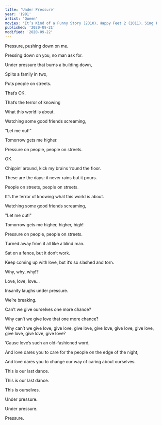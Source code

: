 ```yaml
---
title: 'Under Pressure'
year: '1981'
artist: 'Queen'
movies: 'It’s Kind of a Funny Story (2010)、Happy Feet 2 (2011)、Sing (2016)、Bohemian Rhapsody (2018)'
published: '2020-09-21'
modified: '2020-09-22'
---
```


<LyricSection>

Pressure, pushing down on me.

Pressing down on you, no man ask for.

Under pressure that burns a building down,

Splits a family in two,

Puts people on streets.

That&rsquo;s OK.

</LyricSection>

<LyricSection>

That&rsquo;s the terror of knowing

What this world is about.

Watching some good friends screaming,

&ldquo;Let me out!&rdquo;

</LyricSection>

<LyricSection>

Tomorrow gets me higher.

Pressure on people, people on streets.

OK.

</LyricSection>

<LyricSection>

Chippin&rsquo; around, kick my brains &rsquo;round the floor.

These are the days: it never rains but it pours.

People on streets, people on streets.

</LyricSection>

<LyricSection>

It&rsquo;s the terror of knowing what this world is about.

Watching some good friends screaming,

"Let me out!"

</LyricSection>

<LyricSection>

Tomorrow gets me higher, higher, high!

Pressure on people, people on streets.

</LyricSection>

<LyricSection>

Turned away from it all like a blind man.

Sat on a fence, but it don&rsquo;t work.

Keep coming up with love, but it&rsquo;s so slashed and torn.

</LyricSection>

<LyricSection>

Why, why, why!?

Love, love, love...

</LyricSection>

<LyricSection>

Insanity laughs under pressure.

We&rsquo;re breaking.

Can&rsquo;t we give ourselves one more chance?

Why can&rsquo;t we give love that one more chance?

Why can&rsquo;t we give love, give love, give love, give love, give love, give love, give love, give love, give love?

</LyricSection>

<LyricSection>

&rsquo;Cause love&rsquo;s such an old-fashioned word,

And love dares you to care for the people on the edge of the night,

And love dares you to change our way of caring about ourselves.

This is our last dance.

This is our last dance.

This is ourselves.

</LyricSection>

<LyricSection>

Under pressure.

Under pressure.

Pressure.

</LyricSection>

